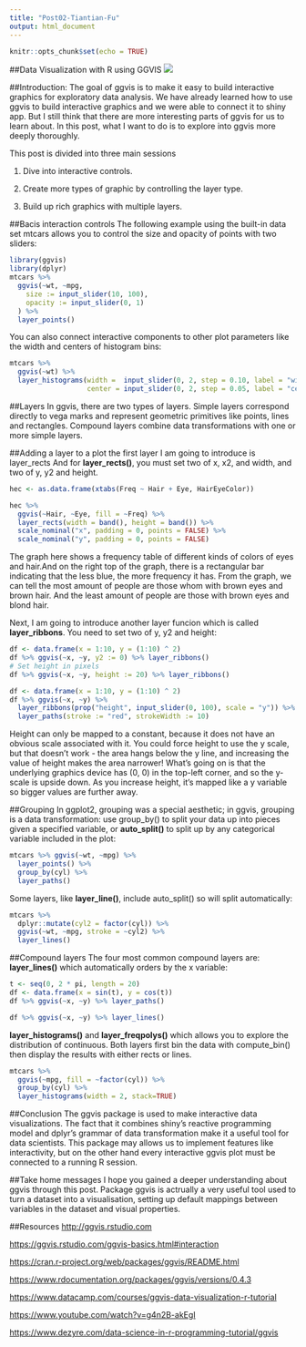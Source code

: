 ```yaml
---
title: "Post02-Tiantian-Fu"
output: html_document
---
```


```r
knitr::opts_chunk$set(echo = TRUE)
```
##Data Visualization with R using GGVIS
![](jan17-26-503465634.jpg)

##Introduction:
   The goal of ggvis is to make it easy to build interactive graphics for exploratory data analysis. We have already learned how to use ggvis to build interactive graphics and we were able to connect it to shiny app. But I still think that there are more interesting parts of ggvis for us to learn about.  In this post, what I want to do is to explore into ggvis more deeply thoroughly.

This post is divided into three main sessions

1. Dive into  interactive controls.

2. Create more types of graphic by controlling the layer type.

3. Build up rich graphics with multiple layers.

##Bacis interaction controls
The following example using the built-in data set mtcars allows you to control the size and opacity of points with two sliders:

```r
library(ggvis)
library(dplyr)
mtcars %>% 
  ggvis(~wt, ~mpg, 
    size := input_slider(10, 100),
    opacity := input_slider(0, 1)
  ) %>% 
  layer_points()
```
You can also connect interactive components to other plot parameters like the width and centers of histogram bins:

```r
mtcars %>% 
  ggvis(~wt) %>% 
  layer_histograms(width =  input_slider(0, 2, step = 0.10, label = "width"),
                   center = input_slider(0, 2, step = 0.05, label = "center"))
```

##Layers
In ggvis, there are two types of layers. Simple layers correspond directly to vega marks and represent geometric primitives like points, lines and rectangles. Compound layers combine data transformations with one or more simple layers.

##Adding a layer to a plot
the first layer I am going to introduce is layer_rects
And for **layer_rects()**, you must set two of x, x2, and width, and two of y, y2 and height.

```r
hec <- as.data.frame(xtabs(Freq ~ Hair + Eye, HairEyeColor))

hec %>% 
  ggvis(~Hair, ~Eye, fill = ~Freq) %>% 
  layer_rects(width = band(), height = band()) %>%
  scale_nominal("x", padding = 0, points = FALSE) %>%
  scale_nominal("y", padding = 0, points = FALSE)
```

The graph here shows a frequency table of different kinds of colors of eyes and hair.And on the right top of the graph, there is a rectangular bar indicating that the less blue, the more frequency it has.
From the graph, we can tell the most amount of people are those whom with brown eyes and brown hair. And the least amount of people are those with brown eyes and blond hair.

Next, I am going to introduce another layer funcion which is called **layer_ribbons**.
You need to set two of y, y2 and height:

```r
df <- data.frame(x = 1:10, y = (1:10) ^ 2)
df %>% ggvis(~x, ~y, y2 := 0) %>% layer_ribbons()
# Set height in pixels
df %>% ggvis(~x, ~y, height := 20) %>% layer_ribbons()
```

```r
df <- data.frame(x = 1:10, y = (1:10) ^ 2)
df %>% ggvis(~x, ~y) %>%
  layer_ribbons(prop("height", input_slider(0, 100), scale = "y")) %>%
  layer_paths(stroke := "red", strokeWidth := 10)
```

Height can only be mapped to a constant, because it does not have an obvious scale associated with it. You could force height to use the y scale, but that doesn’t work - the area hangs below the y line, and increasing the value of height makes the area narrower! What’s going on is that the underlying graphics device has (0, 0) in the top-left corner, and so the y-scale is upside down. As you increase height, it’s mapped like a y variable so bigger values are further away.

##Grouping
In ggplot2, grouping was a special aesthetic; in ggvis, grouping is a data transformation: use group_by() to split your data up into pieces given a specified variable, or **auto_split()** to split up by any categorical variable included in the plot:

```r
mtcars %>% ggvis(~wt, ~mpg) %>%
  layer_points() %>%
  group_by(cyl) %>%
  layer_paths()
```

Some layers, like **layer_line()**, include auto_split() so will split automatically:

```r
mtcars %>% 
  dplyr::mutate(cyl2 = factor(cyl)) %>% 
  ggvis(~wt, ~mpg, stroke = ~cyl2) %>% 
  layer_lines()
```

##Compound layers
The four most common compound layers are:
**layer_lines()** which automatically orders by the x variable:

```r
t <- seq(0, 2 * pi, length = 20)
df <- data.frame(x = sin(t), y = cos(t))
df %>% ggvis(~x, ~y) %>% layer_paths()

df %>% ggvis(~x, ~y) %>% layer_lines()
```

**layer_histograms()** and **layer_freqpolys()** which allows you to explore the distribution of continuous. Both layers first bin the data with compute_bin() then display the results with either rects or lines.
```r
mtcars %>% 
  ggvis(~mpg, fill = ~factor(cyl)) %>% 
  group_by(cyl) %>%
  layer_histograms(width = 2, stack=TRUE)
```

##Conclusion
The ggvis package is used to make interactive data visualizations. The fact that it combines shiny’s reactive programming model and dplyr’s grammar of data transformation make it a useful tool for data scientists. This package may allows us to implement features like interactivity, but on the other hand every interactive ggvis plot must be connected to a running R session.

##Take home messages
I hope you gained a deeper understanding about ggvis through this post. Package ggvis is actrually a very useful tool used to turn a dataset into a visualisation, setting up default mappings between variables in the dataset and visual properties. 

##Resources
<http://ggvis.rstudio.com>

<https://ggvis.rstudio.com/ggvis-basics.html#interaction>

<https://cran.r-project.org/web/packages/ggvis/README.html>

<https://www.rdocumentation.org/packages/ggvis/versions/0.4.3>

<https://www.datacamp.com/courses/ggvis-data-visualization-r-tutorial>

<https://www.youtube.com/watch?v=g4n2B-akEgI>

<https://www.dezyre.com/data-science-in-r-programming-tutorial/ggvis>
